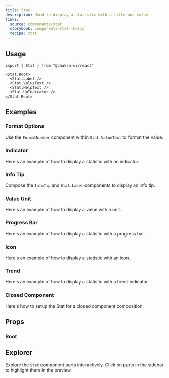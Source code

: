 ```yaml
---
title: Stat
description: Used to display a statistic with a title and value.
links:
  source: components/stat
  storybook: components-stat--basic
  recipe: stat
---
```


<ExampleTabs name="stat-basic" />

## Usage

```tsx
import { Stat } from "@chakra-ui/react"
```

```tsx
<Stat.Root>
  <Stat.Label />
  <Stat.ValueText />
  <Stat.HelpText />
  <Stat.UpIndicator />
</Stat.Root>
```

## Examples

### Format Options

Use the `FormatNumber` component within `Stat.ValueText` to format the value.

<ExampleTabs name="stat-with-format-options" />

### Indicator

Here's an example of how to display a statistic with an indicator.

<ExampleTabs name="stat-with-indicator" />

### Info Tip

Compose the `InfoTip` and `Stat.Label` components to display an info tip.

<ExampleTabs name="stat-with-info-tip" />

### Value Unit

Here's an example of how to display a value with a unit.

<ExampleTabs name="stat-with-value-unit" />

### Progress Bar

Here's an example of how to display a statistic with a progress bar.

<ExampleTabs name="stat-with-progress-bar" />

### Icon

Here's an example of how to display a statistic with an icon.

<ExampleTabs name="stat-with-icon" />

### Trend

Here's an example of how to display a statistic with a trend indicator.

<ExampleTabs name="stat-with-trend" />

### Closed Component

Here's how to setup the Stat for a closed component composition.

<ExampleCode name="stat-closed-component" />

## Props

### Root

<PropTable component="Stat" part="Root" />

## Explorer

Explore the `Stat` component parts interactively. Click on parts in the sidebar
to highlight them in the preview.

<Explorer name="stat-explorer" />
